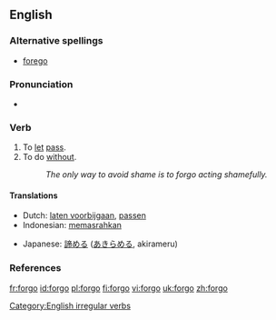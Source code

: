==English==

===Alternative spellings===
*[[forego]]

===Pronunciation===
*{{IPA|/'foɻgo/}}

===Verb===
{{en-verb|forgoes|forgoing|forwent|forgone}}

# To [[let]] [[pass]].
# To do [[without]].
#: ''The only way to avoid shame is to forgo acting shamefully.''

====Translations====
{{top}}
*Dutch: [[laten voorbijgaan]], [[passen]]
*Indonesian: [[pasrah|memasrahkan]]
{{mid}}
*Japanese: [[諦める]] ([[あきらめる]], akirameru)
{{bottom}}

===References===
{{R:Century 1911}}
{{R:Webster 1913}}

[[Category:English irregular verbs]]

[[fr:forgo]]
[[id:forgo]]
[[pl:forgo]]
[[fi:forgo]]
[[vi:forgo]]
[[uk:forgo]]
[[zh:forgo]]